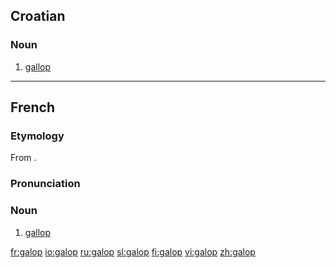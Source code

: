 ==Croatian==

===Noun===
{{hr-noun|m}}

# [[gallop]]

----

==French==
===Etymology===
From {{term|galoper}}.

===Pronunciation===
{{IPA|/galo/}}

===Noun===
{{fr-noun|m}}

# [[gallop]]

[[fr:galop]]
[[io:galop]]
[[ru:galop]]
[[sl:galop]]
[[fi:galop]]
[[vi:galop]]
[[zh:galop]]